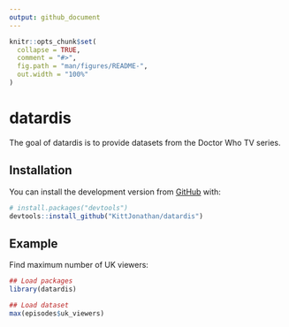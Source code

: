 ```yaml
---
output: github_document
---
```


<!-- README.md is generated from README.Rmd. Please edit that file -->

```r
knitr::opts_chunk$set(
  collapse = TRUE,
  comment = "#>",
  fig.path = "man/figures/README-",
  out.width = "100%"
)
```

# datardis

<!-- badges: start -->
<!-- badges: end -->

The goal of datardis is to provide datasets from the Doctor Who TV series.

## Installation

You can install the development version from [GitHub](https://github.com/) with:

``` r
# install.packages("devtools")
devtools::install_github("KittJonathan/datardis")
```
## Example

Find maximum number of UK viewers:

```r
## Load packages
library(datardis)

## Load dataset
max(episodes$uk_viewers)

```
